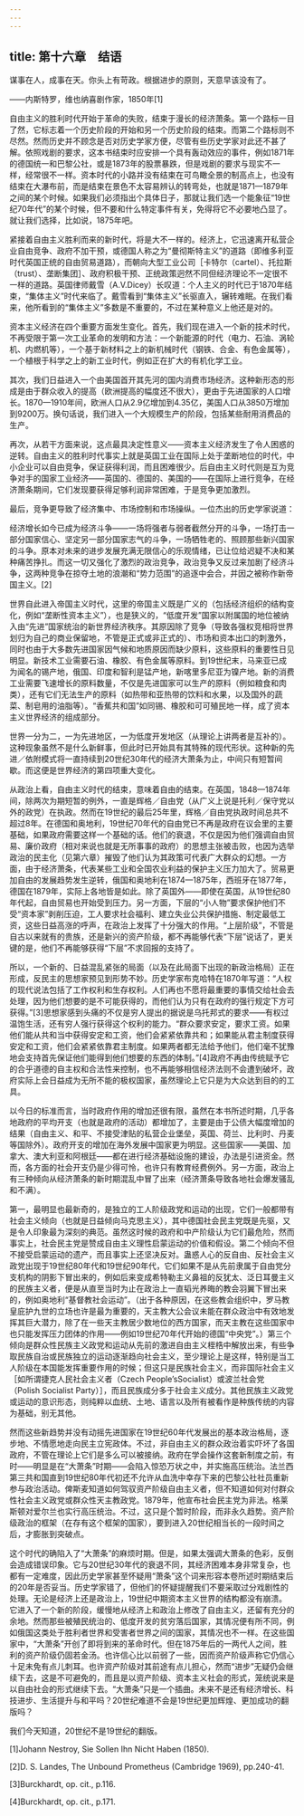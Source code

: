 ```yaml
---
---
---
```

title: 第十六章　结语
---




谋事在人，成事在天。你头上有苛政。根据进步的原则，天意早该没有了。

——内斯特罗，维也纳喜剧作家，1850年[1]

自由主义的胜利时代开始于革命的失败，结束于漫长的经济萧条。第一个路标一目了然，它标志着一个历史阶段的开始和另一个历史阶段的结束。而第二个路标则不尽然。然而历史并不顾念是否对历史学家方便，尽管有些历史学家对此还不甚了解。依照戏剧的要求，这本书结束时应安排一个具有轰动效应的事件，例如1871年的德国统一和巴黎公社，或是1873年的股票暴跌，但是戏剧的要求与现实不一样，经常很不一样。资本时代的小路并没有结束在可鸟瞰全景的制高点上，也没有结束在大瀑布前，而是结束在景色不太容易辨认的转弯处，也就是1871—1879年之间的某个时候。如果我们必须指出个具体日子，那就让我们选一个能象征“19世纪70年代”的某个时候，但不要和什么特定事件有关，免得将它不必要地凸显了。就让我们选择，比如说，1875年吧。

紧接着自由主义胜利而来的新时代，将是大不一样的。经济上，它迅速离开私营企业自由竞争、政府不加干预，或德国人称之为“曼彻斯特主义”的道路（即维多利亚时代英国正统的自由贸易道路），而朝向大型工业公司［卡特尔（cartel）、托拉斯（trust）、垄断集团］、政府积极干预、正统政策迥然不同但经济理论不一定很不一样的道路。英国律师戴雪（A.V.Dicey）长叹道：个人主义的时代已于1870年结束，“集体主义”时代来临了。戴雪看到“集体主义”长驱直入，辗转难眠。在我们看来，他所看到的“集体主义”多数是不重要的，不过在某种意义上他还是对的。

资本主义经济在四个重要方面发生变化。首先，我们现在进入一个新的技术时代，不再受限于第一次工业革命的发明和方法：一个新能源的时代（电力、石油、涡轮机、内燃机等），一个基于新材料之上的新机械时代（钢铁、合金、有色金属等），一个植根于科学之上的新工业时代，例如正在扩大的有机化学工业。

其次，我们日益进入一个由美国首开其先河的国内消费市场经济。这种新形态的形成是由于群众收入的提高（欧洲提高的幅度还不很大），更由于先进国家的人口增长。1870—1910年间，欧洲人口从2.9亿增加到4.35亿，美国人口从3850万增加到9200万。换句话说，我们进入一个大规模生产的阶段，包括某些耐用消费品的生产。

再次，从若干方面来说，这点最具决定性意义——资本主义经济发生了令人困惑的逆转。自由主义的胜利时代事实上就是英国工业在国际上处于垄断地位的时代，中小企业可以自由竞争，保证获得利润，而且困难很少。后自由主义时代则是互为竞争对手的国家工业经济——英国的、德国的、美国的——在国际上进行竞争，在经济萧条期间，它们发现要获得足够利润非常困难，于是竞争更加激烈。

最后，竞争更导致了经济集中、市场控制和市场操纵。一位杰出的历史学家说道：

经济增长如今已成为经济斗争——一场将强者与弱者截然分开的斗争，一场打击一部分国家信心、坚定另一部分国家志气的斗争，一场牺牲老的、照顾那些新兴国家的斗争。原本对未来的进步发展充满无限信心的乐观情绪，已让位给迟疑不决和某种痛苦挣扎。而这一切又强化了激烈的政治竞争，政治竞争又反过来加剧了经济斗争，这两种竞争在掠夺土地的浪潮和“势力范围”的追逐中会合，并因之被称作新帝国主义。[2]

世界自此进入帝国主义时代，这里的帝国主义既是广义的（包括经济组织的结构变化，例如“垄断性资本主义”），也是狭义的，“低度开发”国家以附属国的地位被纳入由“先进”国家统治的新世界经济秩序。其原因除了竞争（导致各强权竞相将世界划归为自己的商业保留地，不管是正式或非正式的）、市场和资本出口的刺激外，同时也由于大多数先进国家因气候和地质原因而缺少原料，这些原料的重要性日见明显。新技术工业需要石油、橡胶、有色金属等原料。到19世纪末，马来亚已成为闻名的锡产地，俄国、印度和智利是锰产地，新喀里多尼亚为镍产地。新的消费工业需要飞速增长的原料数量，不仅是先进国家可以生产的原料（例如粮食和肉类），还有它们无法生产的原料（如热带和亚热带的饮料和水果，以及国外的蔬菜、制皂用的油脂等）。“香蕉共和国”如同锡、橡胶和可可殖民地一样，成了资本主义世界经济的组成部分。

世界一分为二，一为先进地区，一为低度开发地区（从理论上讲两者是互补的）。这种现象虽然不是什么新鲜事，但此时已开始具有其特殊的现代形状。这种新的先进／依附模式将一直持续到20世纪30年代的经济大萧条为止，中间只有短暂间歇。而这便是世界经济的第四项重大变化。

从政治上看，自由主义时代的结束，意味着自由的结束。在英国，1848—1874年间，除两次为期短暂的例外，一直是辉格／自由党（从广义上说是托利／保守党以外的政党）在执政。然而在19世纪的最后25年里，辉格／自由党执政时间总共不超过8年。在德国和奥地利，19世纪70年代的自由党已不再是政府在议会里的主要基础，如果政府需要这样一个基础的话。他们的衰退，不仅是因为他们强调自由贸易、廉价政府（相对来说也就是无所事事的政府）的思想主张被击败，也因为选举政治的民主化（见第六章）摧毁了他们认为其政策可代表广大群众的幻想。一方面，由于经济萧条，代表某些工业和全国农业利益的保护主义压力加大了。贸易更加自由的发展趋势发生逆转，俄国和奥地利在1874—1875年，西班牙在1877年，德国在1879年，实际上各地皆是如此。除了英国外——即使在英国，从19世纪80年代起，自由贸易也开始受到压力。另一方面，下层的“小人物”要求保护他们不受“资本家”剥削压迫，工人要求社会福利、建立失业公共保护措施、制定最低工资，这些日益高涨的呼声，在政治上发挥了十分强大的作用。“上层阶级”，不管是自古以来就有的贵族，还是新兴的资产阶级，都不再能够代表“下层”说话了，更关键的是，他们不再能够获得“下层”不求回报的支持了。

所以，一个新的、日益混乱紧张的局面（以及在此局面下出现的新政治格局）正在形成，反民主的思想家预见到形势不妙。历史学家布克哈特在1870年写道：“人权的现代说法包括了工作权利和生存权利。人们再也不愿将最重要的事情交给社会去处理，因为他们想要的是不可能获得的，而他们认为只有在政府的强行规定下方可获得。”[3]思想家感到头痛的不仅是穷人提出的据说是乌托邦式的要求——有权过温饱生活，还有穷人强行获得这个权利的能力。“群众要求安定，要求工资。如果他们能从共和当中获得安定和工资，他们会紧紧依靠共和；如果能从君主制度获得安定和工资，他们会紧紧依靠君主制度。如果两者都无法给予他们，他们毫不犹豫地会支持首先保证他们能得到他们想要的东西的体制。”[4]政府不再由传统赋予它的合乎道德的自主权和合法性来控制，也不再能够相信经济法则不会遭到破坏，政府实际上会日益成为无所不能的极权国家，虽然理论上它只是为大众达到目的的工具。

以今日的标准而言，当时政府作用的增加还很有限，虽然在本书所述时期，几乎各地政府的平均开支（也就是政府的活动）都增加了，主要是由于公债大幅度增加的结果（自由主义、和平、不接受津贴的私营企业堡垒，英国、荷兰、比利时、丹麦等国除外）。政府开支的增加在海外发展中国家更为明显。这些国家——美国、加拿大、澳大利亚和阿根廷——都在进行经济基础设施的建设，办法是引进资金。然而，各方面的社会开支仍是少得可怜，也许只有教育经费例外。另一方面，政治上有三种倾向从经济萧条的新时期混乱中冒了出来（经济萧条导致各地社会爆发骚乱和不满）。

第一，最明显也最新奇的，是独立的工人阶级政党和运动的出现，它们一般都带有社会主义倾向（也就是日益倾向马克思主义），其中德国社会民主党既是先驱，又是令人印象最为深刻的典范。虽然这时候的政府和中产阶级认为它们最危险，然而事实上，社会民主党是赞成自由主义理性启蒙运动的价值和假设。第二个倾向不但不接受启蒙运动的遗产，而且事实上还坚决反对。蛊惑人心的反自由、反社会主义政党出现于19世纪80年代和19世纪90年代，它们如果不是从先前隶属于自由党分支机构的阴影下冒出来的，例如后来变成希特勒主义鼻祖的反犹太、泛日耳曼主义的民族主义者，便是从直至当时为止在政治上一直韬光养晦的教会羽翼下冒出来的，例如奥地利“基督教社会运动”。（出于各种原因，在这些教会组织中，罗马教皇庇护九世的立场也许是最为重要的，天主教大公会议未能在群众政治中有效地发挥其巨大潜力，除了在一些天主教居少数地位的西方国家，而天主教在这些国家中也只能发挥压力团体的作用——例如19世纪70年代开始的德国“中央党”。）第三个倾向是群众性民族主义政党和运动从先前的激进自由主义桎梏中解放出来，有些争取民族自治或民族独立的运动逐渐趋向社会主义，至少理论上是这样，特别是当工人阶级在本国能发挥重要作用的时候；但这只是民族社会主义，而非国际社会主义［如所谓捷克人民社会主义者（Czech People’sSocialist）或波兰社会党（Polish Socialist Party）］，而且民族成分多于社会主义成分。其他民族主义政党或运动的意识形态，则纯粹以血统、土地、语言以及所有被看作是种族传统的内容为基础，别无其他。

然而这些新趋势并没有动摇先进国家在19世纪60年代发展出的基本政治格局，逐步地、不情愿地走向民主立宪政体。不过，非自由主义的群众政治着实吓坏了各国政府，不管在理论上它们是多么可以被接纳。政府在学会操作这套新制度之前，有时——明显是在“大萧条”时期——会陷入惊恐万状之中，并实施高压统治。法兰西第三共和国直到19世纪80年代初还不允许从血洗中幸存下来的巴黎公社社员重新参与政治活动。俾斯麦知道如何驾驭资产阶级自由主义者，但不知道如何对付群众性社会主义政党或群众性天主教政党。1879年，他宣布社会民主党为非法。格莱斯顿对爱尔兰也实行高压统治。不过，这只是个暂时阶段，而非永久趋势。资产阶级政治的框架（在存有这个框架的国家），要到进入20世纪相当长的一段时间之后，才膨胀到突破点。

这个时代的确陷入了“大萧条”的麻烦时期。但是，如果太强调大萧条的色彩，反倒会造成错误印象。它与20世纪30年代的衰退不同，其经济困难本身非常复杂，也都有一定难度，因此历史学家甚至怀疑用“萧条”这个词来形容本卷所述时期结束后的20年是否妥当。历史学家错了，但他们的怀疑提醒我们不要采取过分戏剧性的处理。无论是经济上还是政治上，19世纪中期资本主义世界的结构都没有崩溃。它进入了一个新的阶段，缓慢地从经济上和政治上修改了自由主义，还留有充分的余地。然而那些被殖民统治的、低度开发的贫穷落后国家，其情况便有所不同，例如俄国这类处于胜利者世界和受害者世界之间的国家，其情况也不一样。在这些国家中，“大萧条”开创了即将到来的革命时代。但在1875年后的一两代人之间，胜利的资产阶级仍固若金汤。也许信心比以前弱了一些，因而资产阶级声称它仍信心十足未免有点儿刺耳。也许资产阶级对其前途有点儿担心，然而“进步”无疑仍会继续下去，这是不可避免的，而且是以资产阶级、资本主义社会的形式，笼统说来是以自由社会的形式继续下去。“大萧条”只是一个插曲。未来不是还有经济增长、科技进步、生活提升与和平吗？20世纪难道不会是19世纪更加辉煌、更加成功的翻版吗？

我们今天知道，20世纪不是19世纪的翻版。

[1]Johann Nestroy, Sie Sollen Ihn Nicht Haben (1850).



[2]D. S. Landes, The Unbound Prometheus (Cambridge 1969), pp.240-41.



[3]Burckhardt, op. cit., p.116.



[4]Burckhardt, op. cit., p.171.
